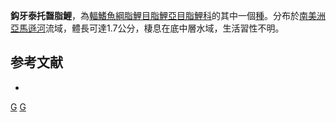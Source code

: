 {{Speciesbox 
| taxon = Tyttobrycon hamatus
| status = NE
| status_system = IUCN3.1
| authority =  [[Géry|Géry]], 1973
| synonyms = 
}}
'''鈎牙泰托齧脂鯉'''，為[[輻鰭魚綱|輻鰭魚綱]][[脂鯉目|脂鯉目]][[脂鯉亞目|脂鯉亞目]][[脂鯉科|脂鯉科]]的其中一個[[種|種]]。分布於[[南美洲|南美洲]][[亞馬遜河|亞馬遜河]]流域，體長可達1.7公分，棲息在底中層水域，生活習性不明。

==参考文献==
{{refbegin}}
*{{FishBase_species|genus=Tyttobrycon|species=hamatus|year=2014|month=1}}
{{refend}}

{{Taxonbar|from=Q5839636}}

[[Category:泰托齧脂鯉屬|G]]
[[Category:1973年描述的鱼类|G]]


{{魚類小作品}}